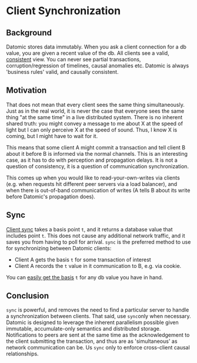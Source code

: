 Client Synchronization
======================

Background
----------

Datomic stores data immutably. When you ask a client connection for a db value, you are given a recent value of the db. All clients see a valid, [consistent](../transactions/acid.html) view. You can never see partial transactions, corruption/regression of timelines, causal anomalies etc. Datomic is always 'business rules' valid, and causally consistent.





Motivation
----------

That does not mean that every client sees the same thing simultaneously. Just as in the real world, it is never the case that everyone sees the same thing "at the same time" in a live distributed system. There is no inherent shared truth: you might convey a message to me about X at the speed of light but I can only perceive X at the speed of sound. Thus, I know X is coming, but I might have to wait for it.

This means that some client A might commit a transaction and tell client B about it before B is informed via the normal channels. This is an interesting case, as it has to do with perception and propagation delays. It is not a question of consistency, it is a question of communication synchronization.

This comes up when you would like to read-your-own-writes via clients (e.g. when requests hit different peer servers via a load balancer), and when there is out-of-band communication of writes (A tells B about its write before Datomic's propagation does).





Sync
----

[Client sync](https://docs.datomic.com/client-api/datomic.client.api.html#var-sync) takes a basis point `t`, and it returns a database value that includes point `t`. This does not cause any additional network traffic, and it saves you from having to poll for arrival. `sync` is the preferred method to use for synchronizing between Datomic clients:

- Client A gets the basis `t` for some transaction of interest
- Client A records the `t` value in it communication to B, e.g. via cookie.

You can [easily get the basis](https://docs.datomic.com/client-api/datomic.client.api.html#var-db) `t` for any db value you have in hand.





Conclusion
----------

`sync` is powerful, and removes the need to find a particular server to handle a synchronization between clients. That said, use `sync`only when necessary. Datomic is designed to leverage the inherent parallelism possible given immutable, accumulate-only semantics and distributed storage. Notifications to peers are sent at the same time as the acknowledgement to the client submitting the transaction, and thus are as 'simultaneous' as network communication can be. Us `sync` only to enforce cross-client causal relationships.